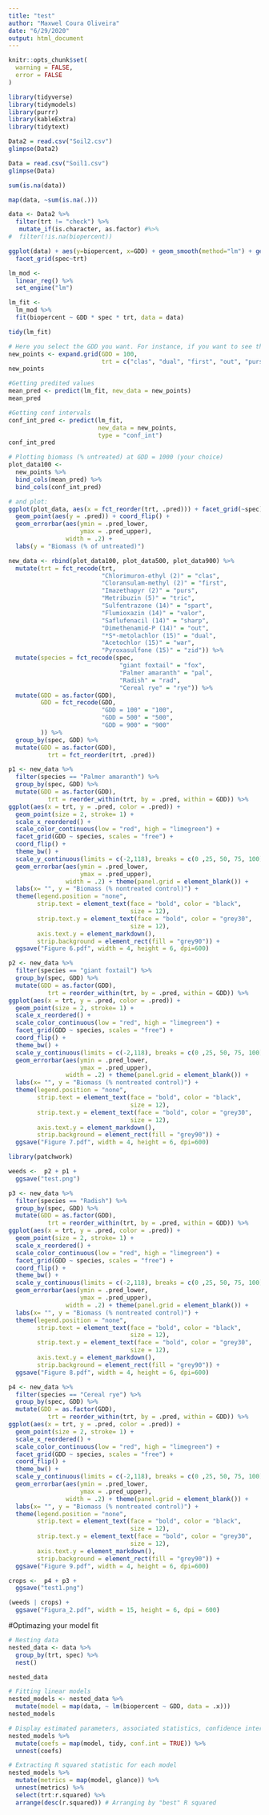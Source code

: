 ```yaml
---
title: "test"
author: "Maxwel Coura Oliveira"
date: "6/29/2020"
output: html_document
---
```


```r
knitr::opts_chunk$set(
  warning = FALSE,
  error = FALSE
)
```


```r
library(tidyverse)
library(tidymodels)
library(purrr)
library(kableExtra)
library(tidytext)
```

```r
Data2 = read.csv("Soil2.csv")
glimpse(Data2)
```


```r
Data = read.csv("Soil1.csv")
glimpse(Data)
```

```r
sum(is.na(data))
```



```r
map(data, ~sum(is.na(.)))
```


```r
data <- Data2 %>% 
  filter(trt != "check") %>% 
   mutate_if(is.character, as.factor) #%>% 
#  filter(!is.na(biopercent))
```

```r
ggplot(data) + aes(y=biopercent, x=GDD) + geom_smooth(method="lm") + geom_point(alpha=0.1) +
  facet_grid(spec~trt) 
```

```r
lm_mod <- 
  linear_reg() %>% 
  set_engine("lm")
```


```r
lm_fit <- 
  lm_mod %>% 
  fit(biopercent ~ GDD * spec * trt, data = data)

tidy(lm_fit)
```


```r
# Here you select the GDD you want. For instance, if you want to see the residual at the end season, you add GDD>1000
new_points <- expand.grid(GDD = 100, 
                          trt = c("clas", "dual", "first", "out", "purs", "sharp", "spart", "tric", "valor", "war", "zid"), spec= c("fox", "pal", "rad", "rye"))
new_points
```

```r
#Getting predited values
mean_pred <- predict(lm_fit, new_data = new_points)
mean_pred
```

```r
#Getting conf intervals
conf_int_pred <- predict(lm_fit, 
                         new_data = new_points, 
                         type = "conf_int")
conf_int_pred
```




```r
# Plotting biomass (% untreated) at GDD = 1000 (your choice)
plot_data100 <- 
  new_points %>% 
  bind_cols(mean_pred) %>% 
  bind_cols(conf_int_pred)

# and plot:
ggplot(plot_data, aes(x = fct_reorder(trt, .pred))) + facet_grid(~spec) +
  geom_point(aes(y = .pred)) + coord_flip() +
  geom_errorbar(aes(ymin = .pred_lower, 
                    ymax = .pred_upper),
                width = .2) + 
  labs(y = "Biomass (% of untreated)")
```

```r
new_data <- rbind(plot_data100, plot_data500, plot_data900) %>% 
  mutate(trt = fct_recode(trt,
                          "Chlorimuron-ethyl (2)" = "clas", 
                          "Cloransulam-methyl (2)" = "first", 
                          "Imazethapyr (2)" = "purs", 
                          "Metribuzin (5)" = "tric", 
                          "Sulfentrazone (14)" = "spart",  
                          "Flumioxazin (14)" = "valor", 
                          "Saflufenacil (14)" = "sharp", 
                          "Dimethenamid-P (14)" = "out", 
                          "*S*-metolachlor (15)" = "dual", 
                          "Acetochlor (15)" = "war", 
                          "Pyroxasulfone (15)" = "zid")) %>% 
  mutate(species = fct_recode(spec,
                               "giant foxtail" = "fox",
                               "Palmer amaranth" = "pal",
                               "Radish" = "rad",
                               "Cereal rye" = "rye")) %>% 
  mutate(GDD = as.factor(GDD), 
         GDD = fct_recode(GDD,
                          "GDD = 100" = "100",
                          "GDD = 500" = "500",
                          "GDD = 900" = "900"
         )) %>% 
  group_by(spec, GDD) %>% 
  mutate(GDD = as.factor(GDD),
           trt = fct_reorder(trt, .pred))
```


```r
p1 <- new_data %>% 
  filter(species == "Palmer amaranth") %>% 
  group_by(spec, GDD) %>% 
  mutate(GDD = as.factor(GDD),
           trt = reorder_within(trt, by = .pred, within = GDD)) %>% 
ggplot(aes(x = trt, y = .pred, color = .pred)) + 
  geom_point(size = 2, stroke= 1) + 
  scale_x_reordered() +
  scale_color_continuous(low = "red", high = "limegreen") +
  facet_grid(GDD ~ species, scales = "free") + 
  coord_flip() + 
  theme_bw() +
  scale_y_continuous(limits = c(-2,118), breaks = c(0 ,25, 50, 75, 100)) +
  geom_errorbar(aes(ymin = .pred_lower, 
                    ymax = .pred_upper),
                width = .2) + theme(panel.grid = element_blank()) +
  labs(x= "", y = "Biomass (% nontreated control)") + 
  theme(legend.position = "none",
        strip.text = element_text(face = "bold", color = "black",
                                  size = 12),
        strip.text.y = element_text(face = "bold", color = "grey30",
                                  size = 12),
        axis.text.y = element_markdown(),
        strip.background = element_rect(fill = "grey90")) +
  ggsave("Figure 6.pdf", width = 4, height = 6, dpi=600)
```

```r
p2 <- new_data %>% 
  filter(species == "giant foxtail") %>% 
  group_by(spec, GDD) %>% 
  mutate(GDD = as.factor(GDD),
           trt = reorder_within(trt, by = .pred, within = GDD)) %>% 
ggplot(aes(x = trt, y = .pred, color = .pred)) + 
  geom_point(size = 2, stroke= 1) + 
  scale_x_reordered() +
  scale_color_continuous(low = "red", high = "limegreen") +
  facet_grid(GDD ~ species, scales = "free") + 
  coord_flip() + 
  theme_bw() +
  scale_y_continuous(limits = c(-2,118), breaks = c(0 ,25, 50, 75, 100)) +
  geom_errorbar(aes(ymin = .pred_lower, 
                    ymax = .pred_upper),
                width = .2) + theme(panel.grid = element_blank()) +
  labs(x= "", y = "Biomass (% nontreated control)") + 
  theme(legend.position = "none",
        strip.text = element_text(face = "bold", color = "black",
                                  size = 12),
        strip.text.y = element_text(face = "bold", color = "grey30",
                                  size = 12),
        axis.text.y = element_markdown(),
        strip.background = element_rect(fill = "grey90")) +
  ggsave("Figure 7.pdf", width = 4, height = 6, dpi=600)
```



```r
library(patchwork)

weeds <-  p2 + p1 +
  ggsave("test.png")
```


```r
p3 <- new_data %>% 
  filter(species == "Radish") %>% 
  group_by(spec, GDD) %>% 
  mutate(GDD = as.factor(GDD),
           trt = reorder_within(trt, by = .pred, within = GDD)) %>% 
ggplot(aes(x = trt, y = .pred, color = .pred)) + 
  geom_point(size = 2, stroke= 1) +  
  scale_x_reordered() +
  scale_color_continuous(low = "red", high = "limegreen") +
  facet_grid(GDD ~ species, scales = "free") + 
  coord_flip() + 
  theme_bw() +
  scale_y_continuous(limits = c(-2,118), breaks = c(0 ,25, 50, 75, 100)) +
  geom_errorbar(aes(ymin = .pred_lower, 
                    ymax = .pred_upper),
                width = .2) + theme(panel.grid = element_blank()) +
  labs(x= "", y = "Biomass (% nontreated control)") + 
  theme(legend.position = "none",
        strip.text = element_text(face = "bold", color = "black",
                                  size = 12),
        strip.text.y = element_text(face = "bold", color = "grey30",
                                  size = 12),
        axis.text.y = element_markdown(),
        strip.background = element_rect(fill = "grey90")) +
  ggsave("Figure 8.pdf", width = 4, height = 6, dpi=600)
```

```r
p4 <- new_data %>% 
  filter(species == "Cereal rye") %>% 
  group_by(spec, GDD) %>% 
  mutate(GDD = as.factor(GDD),
           trt = reorder_within(trt, by = .pred, within = GDD)) %>% 
ggplot(aes(x = trt, y = .pred, color = .pred)) + 
  geom_point(size = 2, stroke= 1) + 
  scale_x_reordered() +
  scale_color_continuous(low = "red", high = "limegreen") +
  facet_grid(GDD ~ species, scales = "free") + 
  coord_flip() + 
  theme_bw() +
  scale_y_continuous(limits = c(-2,118), breaks = c(0 ,25, 50, 75, 100)) +
  geom_errorbar(aes(ymin = .pred_lower, 
                    ymax = .pred_upper),
                width = .2) + theme(panel.grid = element_blank()) +
  labs(x= "", y = "Biomass (% nontreated control)") + 
  theme(legend.position = "none",
        strip.text = element_text(face = "bold", color = "black",
                                  size = 12),
        strip.text.y = element_text(face = "bold", color = "grey30",
                                  size = 12),
        axis.text.y = element_markdown(),
        strip.background = element_rect(fill = "grey90")) +
  ggsave("Figure 9.pdf", width = 4, height = 6, dpi=600)
```


```r
crops <-  p4 + p3 +
  ggsave("test1.png")
```




```r
(weeds | crops) +
  ggsave("Figura_2.pdf", width = 15, height = 6, dpi = 600)
```



#Optimazing your model fit

```r
# Nesting data
nested_data <- data %>% 
  group_by(trt, spec) %>% 
  nest()

nested_data
```

```r
# Fitting linear models
nested_models <- nested_data %>% 
  mutate(model = map(data, ~ lm(biopercent ~ GDD, data = .x))) 
nested_models
```

```r
# Display estimated parameters, associated statistics, confidence intervals
nested_models %>% 
  mutate(coefs = map(model, tidy, conf.int = TRUE)) %>% 
  unnest(coefs)
```

```r
# Extracting R squared statistic for each model
nested_models %>% 
  mutate(metrics = map(model, glance)) %>% 
  unnest(metrics) %>% 
  select(trt:r.squared) %>% 
  arrange(desc(r.squared)) # Arranging by "best" R squared
```




